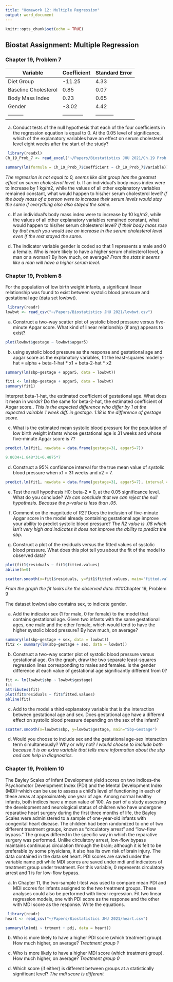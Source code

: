 ---
title: "Homework 12: Multiple Regression"
output: word_document
---

```{r setup, include=FALSE}
knitr::opts_chunk$set(echo = TRUE)
```

## Biostat Assignment: Multiple Regression


### Chapter 19, Problem 7


Variable	| Coefficient	 | Standard Error
---------|------------|-----------
Diet Group |	-11.25 |	4.33
Baseline Cholesterol	| 0.85	| 0.07
Body Mass Index	| 0.23	| 0.65
Gender	| -3.02	 | 4.42
---------|------------|-----------

a. Conduct tests of the null hypothesis that each of the four coefficients in the regression equation is equal to 0. At the 0.05 level of significance, which of the explanatory variables have an effect on serum cholesterol level eight weeks after the start of the study?
```{r}
 library(readxl)
Ch_19_Prob_7 <- read_excel("~/Papers/Biostatistics JHU 2021/Ch.19 Prob. 7.xlsx")

summary(lm(formula = Ch_19_Prob_7$Coefficient ~ Ch_19_Prob_7$Variable))

```
*The regression is not equal to 0, seems like diet group has the greatest effect on serum cholesterol level.*
b. If an individual's body mass index were to increase by 1 kg/m2, while the values of all other explanatory variables remained constant, what would happen to his/her serum cholesterol level?
*If the body mass of a person were to increase their serum levels would stay the same if everything else also stayed the same.*

c. If an individual's body mass index were to increase by 10 kg/m2, while the values of all other explanatory variables remained constant, what would happen to his/her serum cholesterol level?
*If their body mass rose by that much you would see an increase in the serum cholesterol level even if the rest stayed the same.*

d. The indicator variable gender is coded so that 1 represents a male and 0 a female. Who is more likely to have a higher serum cholesterol level, a man or a woman? By how much, on average?
*From the stats it seems like a man will have a higher serum level.*

### Chapter 19, Problem 8
For the population of low birth weight infants, a significant linear relationship was found to exist between systolic blood pressure and gestational age (data set lowbwt).
```{r}
 library(readr)
lowbwt <- read_csv("~/Papers/Biostatistics JHU 2021/lowbwt.csv")

```
a. Construct a two-way scatter plot of systolic blood pressure versus five-minute Apgar score. What kind of linear relationship (if any) appears to exist?
```{r}
plot(lowbwt$gestage ~ lowbwt$apgar5)

```

b. using systolic blood pressure as the response and gestational age and apgar score as the explanatory variables, fit the least-squares model
y-hat = alpha + beta-1-hat * x1 + beta-2-hat * x2
```{r}
summary(lm(sbp~gestage + apgar5, data = lowbwt))

fit1 <- lm(sbp~gestage + apgar5, data = lowbwt)
summary(fit1)
```

Interpret beta-1-hat, the estimated coefficient of gestational age. What does it mean in words? Do the same for beta-2-hat, the estimated coefficient of Apgar score..
*This is the expected difference who differ by 1 at the expected vairable 1 week diff. in gestage. 1.18 is the difference of gestage score.*

c. What is the estimated mean systolic blood pressure for the population of low birth weight infants whose gestational age is 31 weeks and whose five-minute Apgar score is 7?
```{r}
predict.lm(fit1, newdata = data.frame(gestage=31, apgar5=7))

9.8034+1.848*31+0.4875*7
```

d. Construct a 95% confidence interval for the true mean value of systolic blood pressure when x1 = 31 weeks and x2 = 7.
```{r}
predict.lm(fit1, newdata = data.frame(gestage=31, apgar5=7), interval = "confidence")

```
e. Test the null hypothesis H0: beta-2 = 0, at the 0.05 significance level. What do you conclude?
*We can conclude that we can reject the null hypothesis. Because the p-value is less than .05.*

f. Comment on the magnitude of R2? Does the inclusion of five-minute Apgar score in the model already containing gestational age improve your ability to predict systolic blood pressure?
*The R2 value is .08 which isn't very high and indicates it does not improve the ability to predict the sbp.*
g. Construct a plot of the residuals versus the fitted values of systolic blood pressure. What does this plot tell you about the fit of the model to observed data?
```{r}
plot(fit1$residuals ~ fit1$fitted.values)
abline(h=0)

scatter.smooth(x=fit1$residuals, y=fit1$fitted.values, main="fitted.values ~ residuals")

```
*From the graph the fit looks like the observed data.*
###Chapter 19, Problem 9

The dataset lowbwt also contains sex, to indicate gender.

a. Add the indicator sex (1 for male, 0 for female) to the model that contains gestational age. Given two infants with the same gestational ages, one male and the other female, which would tend to have the higher systolic blood pressure? By how much, on average? 
```{r}
summary(lm(sbp~gestage + sex, data = lowbwt))
fit2 <- summary(lm(sbp~gestage + sex, data = lowbwt))

```


b. Construct a two-way scatter plot of systolic blood pressure versus gestational age. On the graph, draw the two separate least-squares regression lines corresponding to males and females. Is the gender difference at each value of gestational age significantly different from 0?
```{r}
fit <- lm(lowbwt$sbp ~ lowbwt$gestage)
fit
attributes(fit)
plot(fit$residuals ~ fit$fitted.values)
abline(fit)

```

c. Add to the model a third explanatory variable that is the interaction between gestational age and sex. Does gestational age have a different effect on systolic blood pressure depending on the sex of the infant?
```{r}
scatter.smooth(x=lowbwt$sbp, y=lowbwt$gestage, main="Sbp~Gestage")
```

d. Would you choose to include sex and the gestational age-sex interaction term simultaneously? Why or why not?
*I would choose to imclude both because it is an extra variable that tells more information about the sbp and can help in diagnostics.*

### Chapter 19, Problem 10
The Bayley Scales of Infant Development yield scores on two indices--the Psychomotor Development Index (PDI) and the Mental Development Index (MDI)--which can be use to assess a child's level of functioning in each of these areas at approximately one year of age. Among normal healthy infants, both indices have a mean value of 100. As part of a study assessing the development and neurological status of children who have undergone reparative heart surgery during the first three months of life, the Bayley Scales were administered to a sample of one-year-old infants with congenital heart disease. The children had been randomized to one of two different treatment groups, known as "circulatory arrest" and "low-flow bypass." The groups differed in the specific way in which the reparative surgery was performed. Unlike circulatory arrest, low-flow bypass maintains continuous circulation through the brain; although it is felt to be preferable by some physicians, it also has its own risk of brain injury. The data contained in the data set heart. PDI scores are saved under the variable name pdi while MDI scores are saved under mdi and indicators of treatment group under treatment. For this variable, 0 represents circulatory arrest and 1 is for low-flow bypass.

a. In Chapter 11, the two-sample t-test was used to compare mean PDI and MDI scores for infants assigned to the two treatment groups. These analyses could also be performed with linear regression. Fit two linear regression models, one with PDI score as the response and the other with MDI score as the response. Write the equations.
```{r}
 library(readr)
heart <- read_csv("~/Papers/Biostatistics JHU 2021/heart.csv")

summary(lm(mdi ~ trtment + pdi, data = heart))

```
b. Who is more likely to have a higher PDI score (which treatment group). How much higher, on average?
*Treatment group 1*

c. Who is more likely to have a higher MDI score (which treatment group). How much higher, on average?
*Treatment group 0*

d. Which score (if either) is different between groups at a statistically significant level?
*The mdi score is different*


